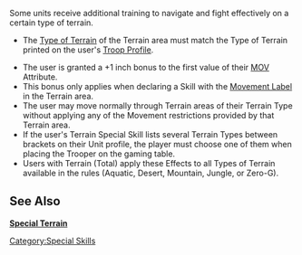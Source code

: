 {{section-special-skills}}


{{n4only}}
{{n4list}}
Some units receive additional training to navigate and fight effectively on a certain type of terrain.

{{skillbox |black| TERRAIN | AUTOMATIC SKILL }}
{{skill-label | Optional }}
{{requirements}}
* The [[Type of Terrain]] of the Terrain area must match the Type of Terrain printed on the user's [[Unit Profile|Troop Profile]].
{{effects}}
* The user is granted a +1 inch bonus to the first value of their [[MOV]] Attribute. 
* This bonus only applies when declaring a Skill with the [[Movement Label]] in the Terrain area.
* The user may move normally through Terrain areas of their Terrain Type without applying any of the Movement restrictions provided by that Terrain area.
* If the user's Terrain Special Skill lists several Terrain Types between brackets on their Unit profile, the player must choose one of them when placing the Trooper on the gaming table.
* Users with Terrain (Total) apply these Effects to all Types of Terrain available in the rules (Aquatic, Desert, Mountain, Jungle, or Zero-G).


== See Also ==
'''[[Special Terrain]]'''


{{n4end}}



[[Category:Special Skills]]